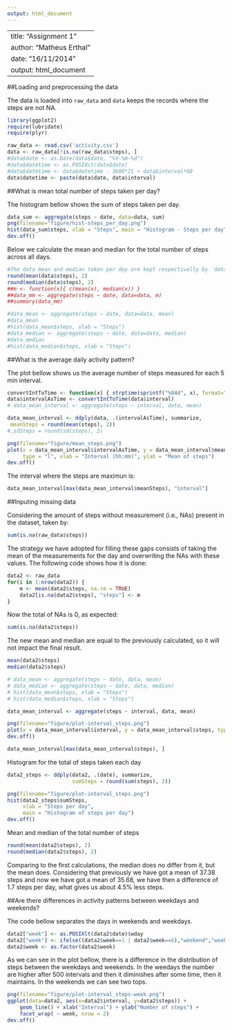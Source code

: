 ```yaml
---
output: html_document
---
```

---
title: "Assignment 1"
author: "Matheus Erthal"
date: "16/11/2014"
output: html_document
--- 

##Loading and preprocessing the data


The data is loaded into `raw_data` and `data` keeps the records where the steps are not NA.

```r
library(ggplot2)
require(lubridate)
require(plyr)
```

```r
raw_data <- read.csv('activity.csv')
data <- raw_data[!is.na(raw_data$steps), ]
#data$date <- as.Date(data$date, "%Y-%m-%d")
#data$datetime <- as.POSIXct(data$date)
#data$datetime <- data$datetime - 3600*21 + data$interval*60
data$datetime <- paste(data$date, data$interval)

```

##What is mean total number of steps taken per day?

The histogram bellow shows the sum of steps taken per day. 

```r
data_sum <- aggregate(steps ~ date, data=data, sum)
png(filename="figure/hist-steps_per_day.png")
hist(data_sum$steps, xlab = "Steps", main = "Histogram - Steps per day")
dev.off()
```

Below we calculate the mean and median for the total number of steps across all days.

```r
#The data mean and median taken per day are kept respectivelly by `data_mean` and `data_median`, and we can see them in the histograms bellow.
round(mean(data$steps), 2)
round(median(data$steps), 2)
##m <- function(x){ c(mean(x), median(x)) }
##data_mm <- aggregate(steps ~ date, data=data, m)
##summary(data_mm)

#data_mean <- aggregate(steps ~ date, data=data, mean)
#data_mean
#hist(data_mean$steps, xlab = "Steps")
#data_median <- aggregate(steps ~ date, data=data, median)
#data_median
#hist(data_median$steps, xlab = "Steps")
``` 

##What is the average daily activity pattern?

The plot bellow shows us the average number of steps measured for each 5 min interval.

```r
convertIntToTime <- function(x) { strptime(sprintf("%04d", x), format="%H%M") }
data$intervalAsTime <- convertIntToTime(data$interval)
# data_mean_interval <- aggregate(steps ~ interval, data, mean)

data_mean_interval <- ddply(data, .(intervalAsTime), summarize,
 meanSteps = round(mean(steps), 2))
#,sdSteps = round(sd(steps), 2)

png(filename="figure/mean_steps.png")
plot(x = data_mean_interval$intervalAsTime, y = data_mean_interval$meanSteps, 
     type = "l", xlab = "Interval (hh:mm)", ylab = "Mean of steps")
dev.off()
```

The interval where the steps are maximun is:

```r
data_mean_interval[max(data_mean_interval$meanSteps), "interval"]
```


##Inputing missing data

Considering the amount of steps without measurement (i.e., NAs) present in the dataset, taken by: 

```r
sum(is.na(raw_data$steps))
```
 
The strategy we have adopted for filling these gaps consists of taking the mean of the measurements for the day and overwriting the NAs with these values. The following code shows how it is done:

```r
data2 <- raw_data
for(i in 1:nrow(data2)) {
    m <- mean(data2$steps, na.rm = TRUE)
    data2[is.na(data2$steps), "steps"] <- m
}
```

Now the total of NAs is 0, as expected:

```r
sum(is.na(data2$steps))
```

The new mean and median are equal to the previously calculated, so it will not impact the final result.

```r
mean(data2$steps)
median(data2$steps)

# data_mean <- aggregate(steps ~ date, data, mean)
# data_median <- aggregate(steps ~ date, data, median)
# hist(data_mean$steps, xlab = "Steps")
# hist(data_median$steps, xlab = "Steps")
```

```r
data_mean_interval <- aggregate(steps ~ interval, data, mean)

png(filename="figure/plot-interval_steps.png")
plot(x = data_mean_interval$interval, y = data_mean_interval$steps, type = "l")
dev.off()

data_mean_interval[max(data_mean_interval$steps), ]

```

Histogram for the total of steps taken each day
```r
data2_steps <- ddply(data2, .(date), summarize,
                     sumSteps = round(sum(steps), 2))

png(filename="figure/plot-interval_steps.png")
hist(data2_steps$sumSteps, 
     xlab = "Steps per day", 
     main = "Histogram of steps per day")
dev.off()
```

Mean and median of the total number of steps

```r
round(mean(data2$steps), 2)
round(median(data2$steps), 2)
```

Comparing to the first calculations, the median does no differ from it, but the mean does. Considering that previously we have got a mean of 37.38 steps and now we have got a mean of 35.68, we have then a difference of 1.7 steps per day, what gives us about 4.5%  less steps.




##Are there differences in activity patterns between weekdays and weekends?

The code bellow separates the days in weekends and weekdays.

```r
data2["week"] <- as.POSIXlt(data2$date)$wday
data2["week"] <- ifelse((data2$week==1 | data2$week==6),"weekend","weekday")
data2$week <- as.factor(data2$week)

```

As we can see in the plot bellow, there is a difference in the distribution of steps between the weekdays and weekends. In the weedays the number are higher after 500 intervals and then it diminishes after some time, then it maintains. In the weekends we can see two tops.

```r
png(filename="figure/plot-interval_steps-week.png")
ggplot(data=data2, aes(x=data2$interval, y=data2$steps)) + 
    geom_line() + xlab("Interval") + ylab("Number of steps") +
    facet_wrap( ~ week, nrow = 2)
dev.off()
```
